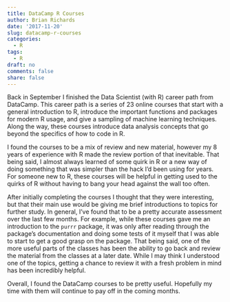 ```yaml
---
title: DataCamp R Courses
author: Brian Richards
date: '2017-11-20'
slug: datacamp-r-courses
categories:
  - R
tags:
  - R
draft: no
comments: false
share: false
---
```


Back in September I finished the Data Scientist (with R) career path from 
DataCamp. This career path is a series of 23 online courses that start with a 
general introduction to R, introduce the important functions and packages for 
modern R usage, and give a sampling of machine learning techniques. Along the 
way, these courses introduce data analysis concepts that go beyond the specifics 
of how to code in R.

I found the courses to be a mix of review and new material, however my 8 years 
of experience with R made the review portion of that inevitable. That being 
said, I almost always learned of some quirk in R or a new way of doing 
something that was simpler than the hack I'd been using for years. For someone 
new to R, these courses will be helpful in getting used to the quirks of R 
without having to bang your head against the wall too often. 

After initially completing the courses I thought that they were interesting, 
but that their main use would be giving me brief introductions to topics for 
further study. In general, I've found that to be a pretty accurate assessment 
over the last few months. For example, while these courses gave me an 
introduction to the `purrr` package, it was only after reading through the 
package's documentation and doing some tests of it myself that I was able to 
start to get a good grasp on the package. That being said, one of the more 
useful parts of the classes has been the ability to go back and review the 
material from the classes at a later date. While I may think I understood one of 
the topics, getting a chance to review it with a fresh problem in mind has been 
incredibly helpful.

Overall, I found the DataCamp courses to be pretty useful. Hopefully my time 
with them will continue to pay off in the coming months.
